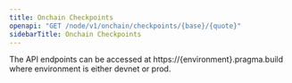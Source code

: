 ```yaml
---
title: Onchain Checkpoints
openapi: "GET /node/v1/onchain/checkpoints/{base}/{quote}"
sidebarTitle: Onchain Checkpoints
---
```


<Note>
The API endpoints can be accessed at https://{environment}.pragma.build where environment is either devnet or prod.
</Note> 
